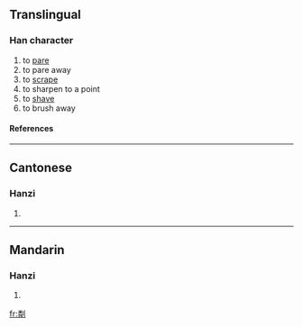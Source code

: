 ==Translingual==
===Han character===
{{Han char|rn=18|rad=刀|as=12|sn=14|four=|canj=火手中弓 (FQLN)}}
# to [[pare]]
# to pare away
# to [[scrape]]
# to sharpen to a point
# to [[shave]]
# to brush away
====References====
{{Han ref|kx=0143.420|hdz=10356.060|uh=3502|ud=13570}}

----
==Cantonese==
===Hanzi===
{{yue-hanzi|jyut=|y=leun4}}
# {{defn|Cantonese}}

----
==Mandarin==
===Hanzi===
{{cmn-hanzi|pin=[[lín]] (lin2)|wg=lin<sup>2</sup>}}
# {{defn|Mandarin}}

[[fr:㔂]]